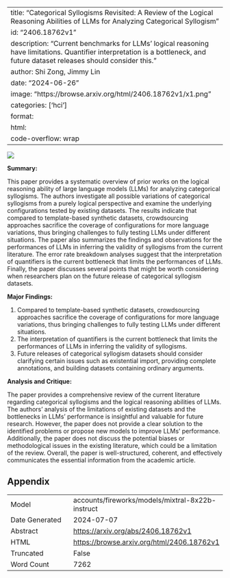 
---
title: "Categorical Syllogisms Revisited: A Review of the Logical Reasoning Abilities of LLMs for Analyzing Categorical Syllogism"
id: "2406.18762v1"
description: "Current benchmarks for LLMs' logical reasoning have limitations. Quantifier interpretation is a bottleneck, and future dataset releases should consider this."
author: Shi Zong, Jimmy Lin
date: "2024-06-26"
image: "https://browse.arxiv.org/html/2406.18762v1/x1.png"
categories: ['hci']
format:
  html:
    code-overflow: wrap
---

![](https://browse.arxiv.org/html/2406.18762v1/x1.png)

**Summary:**

This paper provides a systematic overview of prior works on the logical reasoning ability of large language models (LLMs) for analyzing categorical syllogisms. The authors investigate all possible variations of categorical syllogisms from a purely logical perspective and examine the underlying configurations tested by existing datasets. The results indicate that compared to template-based synthetic datasets, crowdsourcing approaches sacrifice the coverage of configurations for more language variations, thus bringing challenges to fully testing LLMs under different situations. The paper also summarizes the findings and observations for the performances of LLMs in inferring the validity of syllogisms from the current literature. The error rate breakdown analyses suggest that the interpretation of quantifiers is the current bottleneck that limits the performances of LLMs. Finally, the paper discusses several points that might be worth considering when researchers plan on the future release of categorical syllogism datasets.

**Major Findings:**

1. Compared to template-based synthetic datasets, crowdsourcing approaches sacrifice the coverage of configurations for more language variations, thus bringing challenges to fully testing LLMs under different situations.
2. The interpretation of quantifiers is the current bottleneck that limits the performances of LLMs in inferring the validity of syllogisms.
3. Future releases of categorical syllogism datasets should consider clarifying certain issues such as existential import, providing complete annotations, and building datasets containing ordinary arguments.

**Analysis and Critique:**

The paper provides a comprehensive review of the current literature regarding categorical syllogisms and the logical reasoning abilities of LLMs. The authors' analysis of the limitations of existing datasets and the bottlenecks in LLMs' performance is insightful and valuable for future research. However, the paper does not provide a clear solution to the identified problems or propose new models to improve LLMs' performance. Additionally, the paper does not discuss the potential biases or methodological issues in the existing literature, which could be a limitation of the review. Overall, the paper is well-structured, coherent, and effectively communicates the essential information from the academic article.

## Appendix

|          |          |
|----------|----------|
| Model     | accounts/fireworks/models/mixtral-8x22b-instruct       |
| Date Generated     | 2024-07-07       |
| Abstract | [https://arxiv.org/abs/2406.18762v1](https://arxiv.org/abs/2406.18762v1)        |
| HTML     | [https://browse.arxiv.org/html/2406.18762v1](https://browse.arxiv.org/html/2406.18762v1)       |
| Truncated       | False       |
| Word Count       | 7262       |